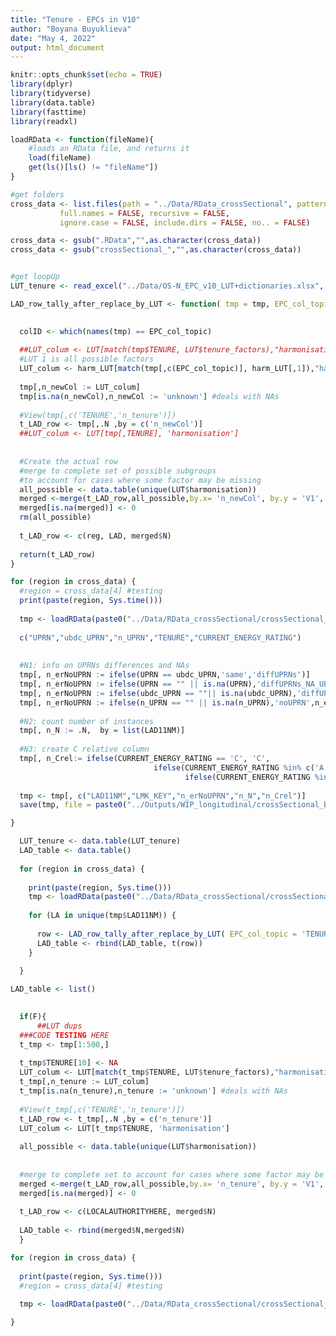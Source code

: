 ```yaml
---
title: "Tenure - EPCs in V10"
author: "Boyana Buyuklieva"
date: "May 4, 2022"
output: html_document
---
```


```r
knitr::opts_chunk$set(echo = TRUE)
library(dplyr)
library(tidyverse)
library(data.table)
library(fasttime)
library(readxl)

loadRData <- function(fileName){
    #loads an RData file, and returns it
    load(fileName)
    get(ls()[ls() != "fileName"])
}

#get folders
cross_data <- list.files(path = "../Data/RData_crossSectional", pattern = NULL, all.files = FALSE,
           full.names = FALSE, recursive = FALSE,
           ignore.case = FALSE, include.dirs = FALSE, no.. = FALSE)

cross_data <- gsub(".RData","",as.character(cross_data))
cross_data <- gsub("crossSectional_","",as.character(cross_data))


#get loopUp
LUT_tenure <- read_excel("../Data/OS-N_EPC_v10_LUT+dictionaries.xlsx", sheet = "TENURE",range = cell_cols("B:C"))

LAD_row_tally_after_replace_by_LUT <- function( tmp = tmp, EPC_col_topic = 'TENURE', harm_LUT = LUT_tenure, reg = region, LAD = LA){

  
  colID <- which(names(tmp) == EPC_col_topic)
  
  ##LUT_colum <- LUT[match(tmp$TENURE, LUT$tenure_factors),"harmonisation"]
  #LUT 1 is all possible factors 
  LUT_colum <- harm_LUT[match(tmp[,c(EPC_col_topic)], harm_LUT[,1]),"harmonisation"]
  
  tmp[,n_newCol := LUT_colum]
  tmp[is.na(n_newCol),n_newCol := 'unknown'] #deals with NAs
  
  #View(tmp[,c('TENURE','n_tenure')])  
  t_LAD_row <- tmp[,.N ,by = c('n_newCol')]
  ##LUT_colum <- LUT[tmp[,TENURE], 'harmonisation']
  
  
  #Create the actual row 
  #merge to complete set of possible subgroups 
  #to account for cases where some factor may be missing
  all_possible <- data.table(unique(LUT$harmonisation))
  merged <-merge(t_LAD_row,all_possible,by.x= 'n_newCol', by.y = 'V1', all = T )
  merged[is.na(merged)] <- 0
  rm(all_possible)
  
  t_LAD_row <- c(reg, LAD, merged$N)
  
  return(t_LAD_row)
}
```



```r
for (region in cross_data) {
  #region = cross_data[4] #testing
  print(paste(region, Sys.time()))
  
  tmp <- loadRData(paste0("../Data/RData_crossSectional/crossSectional_",region,".RData") )
  
  c("UPRN","ubdc_UPRN","n_UPRN","TENURE","CURRENT_ENERGY_RATING")
  
  
  #N1: info on UPRNs differences and NAs
  tmp[, n_erNoUPRN := ifelse(UPRN == ubdc_UPRN,'same','diffUPRNs')]
  tmp[, n_erNoUPRN := ifelse(UPRN == "" || is.na(UPRN),'diffUPRNs_NA_UPRN',n_erNoUPRN) ]
  tmp[, n_erNoUPRN := ifelse(ubdc_UPRN == ""|| is.na(ubdc_UPRN),'diffUPRNs_NA_ubdc_UPRN',n_erNoUPRN) ]
  tmp[, n_erNoUPRN := ifelse(n_UPRN == "" || is.na(n_UPRN),'noUPRN',n_erNoUPRN) ]
  
  #N2: count number of instances 
  tmp[, n_N := .N,  by = list(LAD11NM)]
  
  #N3: create C relative column
  tmp[, n_Crel:= ifelse(CURRENT_ENERGY_RATING == 'C', 'C', 
                                ifelse(CURRENT_ENERGY_RATING %in% c('A', 'B'), 'C+', 
                                       ifelse(CURRENT_ENERGY_RATING %in% c('D', 'E','F','G'),'C-','NA' )))]
  
  tmp <- tmp[, c("LAD11NM","LMK_KEY","n_erNoUPRN","n_N","n_Crel")]
  save(tmp, file = paste0("../Outputs/WIP_longitudinal/crossSectional_baseline_",region,".RData") )

}
```


```r
  LUT_tenure <- data.table(LUT_tenure)
  LAD_table <- data.table()
  
  for (region in cross_data) {
    
    print(paste(region, Sys.time()))
    tmp <- loadRData(paste0("../Data/RData_crossSectional/crossSectional_",region,".RData") )
    
    for (LA in unique(tmp$LAD11NM)) {
      
      row <- LAD_row_tally_after_replace_by_LUT( EPC_col_topic = 'TENURE', harm_LUT = LUT_tenure, reg = region, LAD = LA)
      LAD_table <- rbind(LAD_table, t(row))
    }
    
  }
```




```r
LAD_table <- list()

  
  if(F){
      ##LUT dups
  ###CODE TESTING HERE
  t_tmp <- tmp[1:500,]
  
  t_tmp$TENURE[10] <- NA
  LUT_colum <- LUT[match(t_tmp$TENURE, LUT$tenure_factors),"harmonisation"]
  t_tmp[,n_tenure := LUT_colum]
  t_tmp[is.na(n_tenure),n_tenure := 'unknown'] #deals with NAs
  
  #View(t_tmp[,c('TENURE','n_tenure')])  
  t_LAD_row <- t_tmp[,.N ,by = c('n_tenure')]
  LUT_colum <- LUT[t_tmp$TENURE, 'harmonisation']
    
  all_possible <- data.table(unique(LUT$harmonisation))
  
  
  #merge to complete set to account for cases where some factor may be missing
  merged <-merge(t_LAD_row,all_possible,by.x= 'n_tenure', by.y = 'V1', all = T )
  merged[is.na(merged)] <- 0
  
  t_LAD_row <- c(LOCALAUTHORITYHERE, merged$N)
    
  LAD_table <- rbind(merged$N,merged$N)  
  }

```

```r
for (region in cross_data) {
  
  print(paste(region, Sys.time()))
  #region = cross_data[4] #testing
  
  tmp <- loadRData(paste0("../Data/RData_crossSectional/crossSectional_",region,".RData") )

}
```